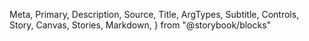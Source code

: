   Meta,
  Primary,
  Description,
  Source,
  Title,
  ArgTypes,
  Subtitle,
  Controls,
  Story,
  Canvas,
  Stories,
  Markdown,
} from "@storybook/blocks"

<Meta of={TableSkeleton} />

<Title />

<Description of={TableSkeleton} />

```tsx
import { TableSkeleton } from "@einride/ui"
```

## Basic

<Description of={TableSkeleton.Basic} />

<Canvas of={TableSkeleton.Basic} />

<Controls of={TableSkeleton.Basic} />

## Predefined table head

<Description of={TableSkeleton.TableHead} />

<Canvas of={TableSkeleton.TableHead} />

<Controls of={TableSkeleton.TableHead} include={["rows"]} />
